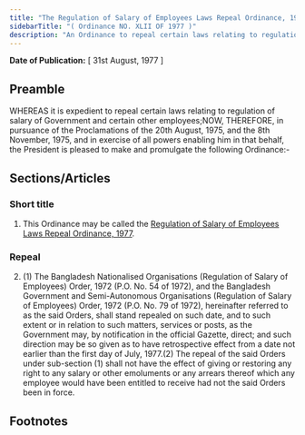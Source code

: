 ```yaml
---
title: "The Regulation of Salary of Employees Laws Repeal Ordinance, 1977"
sidebarTitle: "( Ordinance NO. XLII OF 1977 )"
description: "An Ordinance to repeal certain laws relating to regulation of salary of Government and certain other employees."
---
```


**Date of Publication:** [ 31st August, 1977 ]

## Preamble

WHEREAS it is expedient to repeal certain laws relating to regulation of salary of Government and certain other employees;NOW, THEREFORE, in pursuance of the Proclamations of the 20th August, 1975, and the 8th November, 1975, and in exercise of all powers enabling him in that behalf, the President is pleased to make and promulgate the following Ordinance:-

## Sections/Articles

### Short title

1. This Ordinance may be called the [Regulation of Salary of Employees Laws Repeal Ordinance, 1977](/act-553.html "Regulation of Salary of Employees Laws Repeal Ordinance, 1977").

### Repeal

2. (1) The Bangladesh Nationalised Organisations (Regulation of Salary of Employees) Order, 1972 (P.O. No. 54 of 1972), and the Bangladesh Government and Semi-Autonomous Organisations (Regulation of Salary of Employees) Order, 1972 (P.O. No. 79 of 1972), hereinafter referred to as the said Orders, shall stand repealed on such date, and to such extent or in relation to such matters, services or posts, as the Government may, by notification in the official Gazette, direct; and such direction may be so given as to have retrospective effect from a date not earlier than the first day of July, 1977.(2) The repeal of the said Orders under sub-section (1) shall not have the effect of giving or restoring any right to any salary or other emoluments or any arrears thereof which any employee would have been entitled to receive had not the said Orders been in force.

## Footnotes
